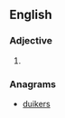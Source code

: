==English==

===Adjective===
{{head|en|adjective comparative form}}

# {{en-comparative of|dusky}}

===Anagrams===
* [[duikers#English|duikers]]